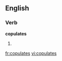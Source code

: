 
==English==

===Verb===
'''copulates'''

# {{third-person singular of|[[copulate]]}}

{{anagrams:en/acelopstu}}
[[fr:copulates]]
[[vi:copulates]]